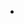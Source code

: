 {{UseCase
|HasEntityTitle=Add/edit subject types
|HasEntityKeyword=Add
|ConcernsAspects=Curation
|IsCarriedOutBy=PowerUser
}}
* {{Property|HasIdea|Add functionality as special page to https://github.com/dataspects/DSKMFCoreMWExtension}}
